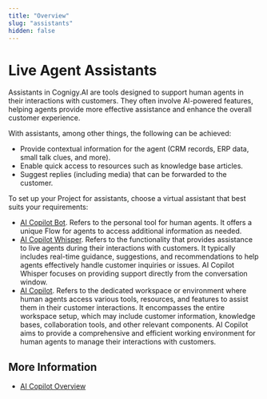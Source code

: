 ```yaml
---
title: "Overview" 
slug: "assistants" 
hidden: false 
---
```


# Live Agent Assistants

Assistants in Cognigy.AI are tools designed to support human agents in their interactions with customers. They often involve AI-powered features, helping agents provide more effective assistance and enhance the overall customer experience.

With assistants, among other things, the following can be achieved:

- Provide contextual information for the agent (CRM records, ERP data, small talk clues, and more).
- Enable quick access to resources such as knowledge base articles.
- Suggest replies (including media) that can be forwarded to the customer.

To set up your Project for assistants, choose a virtual assistant that best suits your requirements:

- [AI Copilot Bot](ai-copilot-bot.mdx). Refers to the personal tool for human agents. It offers a unique Flow for agents to access additional information as needed.
- [AI Copilot Whisper](ai-copilot-whisper.mdx). Refers to the functionality that provides assistance to live agents during their interactions with customers. It typically includes real-time guidance, suggestions, and recommendations to help agents effectively handle customer inquiries or issues. AI Copilot Whisper focuses on providing support directly from the conversation window.
- [AI Copilot](ai-copilot.mdx). Refers to the dedicated workspace or environment where human agents access various tools, resources, and features to assist them in their customer interactions. It encompasses the entire workspace setup, which may include customer information, knowledge bases, collaboration tools, and other relevant components. AI Copilot aims to provide a comprehensive and efficient working environment for human agents to manage their interactions with customers.

## More Information

- [AI Copilot Overview](../../ai-copilot/overview.mdx)
